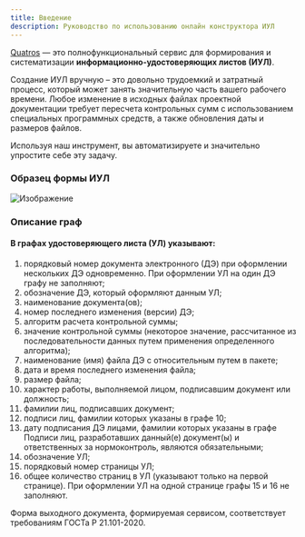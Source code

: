 ```yaml
---
title: Введение
description: Руководство по использованию онлайн конструктора ИУЛ
---
```



[Quatros](https://quatros.ru "Конструктор ИУЛ") — это полнофункциональный сервис для формирования и систематизации **информационно-удостоверяющих листов (ИУЛ)**.

Создание ИУЛ вручную – это довольно трудоемкий и затратный процесс, который может занять значительную часть вашего рабочего времени. Любое изменение в исходных файлах проектной документации требует пересчета контрольных сумм с использованием специальных программных средств, а также обновления даты и размеров файлов.

Используя наш инструмент, вы автоматизируете и значительно упростите себе эту задачу.

### Образец формы ИУЛ

![Изображение](../../assets/iul-form.jpg "Форма ИУЛ")

### Описание граф

#### В графах удостоверяющего листа (УЛ) указывают:

1. порядковый номер документа электронного (ДЭ) при оформлении нескольких ДЭ одновременно. При оформлении УЛ на один ДЭ графу не заполняют;
2. обозначение ДЭ, который оформляют данным УЛ;
3. наименование документа(ов);
4. номер последнего изменения (версии) ДЭ;
5. алгоритм расчета контрольной суммы;
6. значение контрольной суммы (некоторое значение, рассчитанное из последовательности данных путем применения определенного алгоритма);
7. наименование (имя) файла ДЭ с относительным путем в пакете;
8. дата и время последнего изменения файла;
9. размер файла;
10. характер работы, выполняемой лицом, подписавшим документ или должность;
11. фамилии лиц, подписавших документ;
12. подписи лиц, фамилии которых указаны в графе 10;
13. дату подписания ДЭ лицами, фамилии которых указаны в графе Подписи лиц, разработавших данный(е) документ(ы) и ответственных за нормоконтроль, являются обязательными;
14. обозначение УЛ;
15. порядковый номер страницы УЛ;
16. общее количество страниц в УЛ (указывают только на первой странице). При оформлении УЛ на одной странице графы 15 и 16 не заполняют.

<Aside title="Обратите внимание">
  Форма выходного документа, формируемая сервисом, соответствует требованиям
  ГОСТа Р 21.101-2020.
</Aside>
